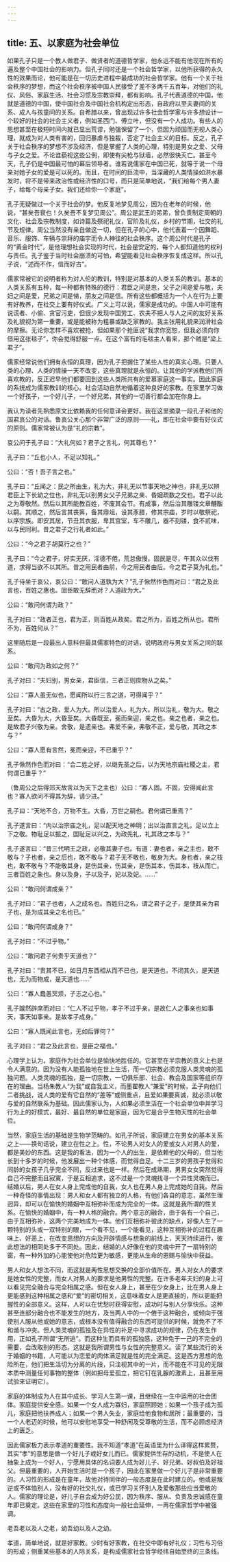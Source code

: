 ```yaml
---
---
---
```

title: 五、以家庭为社会单位
---




如果孔子只是一个教人做君子、做贤者的道德哲学家，他永远不能有他现在所有的遍及整个中国社会的影响力。但孔子同时还是一个社会哲学家，以他所获得的永久性的效果而论，他可能是在一切历史进程中最成功的社会哲学家。他有一个关于社会秩序的梦想，而这个社会秩序被中国人民接受了差不多两千五百年，对他们的礼仪、风俗、家庭生活、社会习惯及宗教崇拜，都有影响。孔子代表道德的中国，他就是道德的中国，使中国社会及中国社会机构定出形态，自政府以至夫妻间的关系、成人与孩童间的关系。自希腊以来，曾出现过许多社会哲学家与许多想设计一个较好的社会的社会主义者，例如圣西门、傅立叶，但没有一个人成功。有些人的思想甚至在极短时间内就已显出荒谬，勉强保留了一个，但因为顽固而无视人类心理，就成为对人类有害的，回归暴虐与独裁，否定了社会主义的目标。反之，孔子关于社会秩序的梦想不涉及经济，但是掌握了人类的心理，特别是男女之爱、父母与子女之爱。不论谁藐视这些公例，即使有尖枪与狱墙，必然很快灭亡。甚至今天，孔子仍是中国最可怕的幕后领导者。谁若说儒家在中国已死，就等于说一个母亲对她子女的爱是可以死的。而且，在时间的巨流中，当深藏的人类情操如洪水暴发时，将不是带来政治性或经济性的口号，而只是简单地说，“我们给每个男人妻子，给每个母亲子女。我们还给你一个家庭”。

孔子无疑做过一个关于社会的梦。他反复地梦见周公，因为在老年的时候，他说，“甚矣吾衰也！久矣吾不复梦见周公”。周公是武王的弟弟，曾负责制定周朝的文化、社会及宗教制度，如诗篇及祭祀礼仪，官阶及礼仪，乡村的节期，社交的礼节及规律。周公当然没有亲自做这一切，但在孔子的心中，他代表着一个因舞蹈、音乐、服饰、车辆与崇拜的庙宇而令人神往的社会秩序。这个周公时代是孔子的“黄金时代”，是他理想社会实现的时代，社会是安定的，每个人都知道他的权利与责任。孔子鉴于当时社会崩溃的可怕，希望能看见社会秩序恢复成这样。所以孔子说，“述而不作，信而好古”。

儒家常被它的说明者称为对人伦的教训，特别是对基本的人类关系的教训。基本的人类关系有五种，每一种都有特殊的德行：君臣之间是忠，父子之间是爱与敬，夫妇之间是爱，兄弟之间是悌，朋友之间是信。所有这些都概括为一个人在行为上要有好教养，在社交上要有好仪式。广义上可以说，儒家是成功的。中国人中可能有说谎者、小偷、贪官污吏，但很少发现中国劳工、农夫不把人与人之间的友好关系及礼貌视为第一重要，或是能被称为粗暴或缺乏家教的。我主张用礼貌来润滑社会的摩擦。无论你怎样不喜欢被抢，但如果那个抢匪说“我求你宽恕，但我必须向你借用这张毯子”，你会觉得舒服一点。在这个富有的毛毯主人看来，那个贼是“梁上君子”。

儒家经常说他们拥有永恒的真理，因为孔子把握住了某些人性的真实心理。只要人类的心理、人类的情操一天不改变，这些真理就是永恒的。让其他的学派教他们所喜欢教的，反正迟早他们都要回到这些人类所共有的爱慕家庭这一事实。因此家庭的系统成为儒家教训的核心。社会活动自然地循着这种良好的家教。在家里学习做一个好孩子，一个好儿子，一个好兄弟，其他的一切善行都会加在你身上。

我认为读者先熟悉原文比依赖我的任何意译会更好。我在这里摘录一段孔子和他的国君哀公的对话。鲁哀公关心那个非常广泛的原则——礼，即在社会中要有好仪式的原则。儒家常被认为是“礼的宗教”。

哀公问于孔子曰：“大礼何如？君子之言礼，何其尊也？”

孔子曰：“丘也小人，不足以知礼。”

公曰：“否！吾子言之也。”

孔子曰：“丘闻之：民之所由生，礼为大，非礼无以节事天地之神也，非礼无以辨君臣上下长幼之位也，非礼无以别男女父子兄弟之亲、昏姻疏数之交也。君子以此之为尊敬然。然后以其所能教百姓，不废其会节。有成事，然后治其雕镂文章黼黻以嗣。其顺之，然后言其丧筭，备其鼎俎，设其豕腊，修其宗庙，岁时以敬祭祀，以序宗族。即安其居，节丑其衣服，卑其宫室，车不雕几，器不刻镂，食不贰味，以与民同利。昔之君子之行礼者如此。”

公曰：“今之君子胡莫行之也？”

孔子曰：“今之君子，好实无厌，淫德不倦，荒怠傲慢。固民是尽，午其众以伐有道，求得当欲不以其所。昔之用民者由前，今之用民者由后。今之君子莫为礼也。”

孔子侍坐于哀公，哀公曰：“敢问人道孰为大？”孔子愀然作色而对曰：“君之及此言也，百姓之惠也。固臣敢无辞而对？人道政为大。”

公曰：“敢问何谓为政？”

孔子对曰：“政者正也，君为正，则百姓从政矣。君之所为，百姓之所从也。君所不为，百姓何从？”

这里随后是一段最出人意料但最具儒家特色的对话，说明政府与男女关系之间的联系。

公曰：“敢问为政如之何？”

孔子对曰：“夫妇别，男女亲，君臣信，三者正则庶物从之矣。”

公曰：“寡人虽无似也，愿闻所以行三言之道，可得闻乎？”

孔子对曰：“古之政，爱人为大。所以治爱人，礼为大。所以治礼，敬为大。敬之至矣。大昏为大，大昏至矣。大昏既至，冕而亲迎，亲之也。亲之也者，亲之也。是故君子兴敬为亲。舍敬，是遗亲也。弗爱不亲，弗敬不正，爱与敬，其政之本与？”

公曰：“寡人愿有言然，冕而亲迎，不已重乎？”

孔子愀然作色而对曰：“合二姓之好，以继先圣之后，以为天地宗庙社稷之主，君何谓已重乎？”

（鲁周公之后得郊天故言以为天下之主也）公曰：“寡人固。不固，安得闻此言也？寡人欲问不得其为辞，请少进。”

孔子曰：“天地不合，万物不生。大昏，万世之嗣也。君何谓已重焉？”

孔子遂言曰：“内以治宗庙之礼，足以配天地之神明；出以治直言之礼，足以立上下之敬。物耻足以振之，国耻足以兴之，为政先礼，礼其政之本与？”

孔子遂言曰：“昔三代明王之政，必敬其妻子也。有道：妻也者，亲之主也，敢不敬与？子也者，亲之后也，敢不敬与？君子无不敬也，敬身为大。身也者，亲之枝也，敢不敬与？不能敬其身，是伤其亲，伤其亲，是伤其本，伤其本，枝从而亡。三者百姓之象也。身以及身，子以及子，妃以及妃。……”

公曰：“敢问何谓成亲？”

孔子对曰：“君子也者，人之成名也。百姓归之名，谓之君子之子，是使其亲为君子也，是为成其亲之名也已。”

公曰：“敢问何谓成身？”

孔子对曰：“不过乎物。”

公曰：“敢问君子何贵乎天道也？”

孔子对曰：“贵其不已，如日月东西相从而不已也，是天道也，不闭其久，是天道也，无为而物成，是天道也……”

公曰：“寡人蠢愚冥烦，子志之心也。”

孔子蹴然辟席而对曰：“仁人不过乎物，孝子不过乎亲。是故仁人之事亲也如事天，事天如事亲。是故孝子成身。”

公曰：“寡人既闻此言也，无如后罪何？”

孔子对曰：“君之及此言也，是臣之福也。”

心理学上认为，家庭作为社会单位是愉快地胜任的。它甚至在半宗教的意义上也是令人满意的。因为没有人能孤独地在世上生活，而一切宗教必须克服人类灵魂的孤独问题。人类灵魂的孤独，是一切宗教，一切俱乐部、社会、教会及国家等组织存在的理由。当杨朱教人“为我”或自我主义，而墨翟教人“兼爱”的时候，孟子向他们二者挑战，说人类的爱有它自然的“差等”或侧重点，且爱如果要真诚，就必须以敬与爱的自然联系为基础。因此儒家认为，人如果必须生活在一个社会单位中并学习行为上的好模式，最好、最自然的单位是家庭，因为它是合乎生物天性的社会单位。

当然，家庭生活的基础是生物学范畴的。如孔子所说，家庭建立在男女的基本关系之上——换句话说，建立在性之上。性，不论男人对女人的爱或女人对男人的爱，都是美妙的东西。这是我的看法，因为一个人的出生，是依赖他的父母的，但当他长到十多岁的时候，他发展出一种个体感，而觉得自足。十二三岁的男孩子觉得和同龄的女孩子几乎完全不同，反过来也是一样。然后在成熟期，男男女女突然觉得自己不完整而且寂寞，于是互相追求，这不过是一个灵魂找寻一个异性灵魂而已。结婚以后，男人在女人身上完成他的自我，女人也在男人身上完成她的自我。然后一种奇怪的事情出现：男人和女人都有独立的人格，有他们各自的意志，虽然生理迥异，却可以在愉快的婚姻中互相弥补而成为完全的一体。这就是我所谓的性关系。在愉快的婚姻中，有一种人格的融合。两个意志的融合，由于各有一个自己，由于互相弥补，这两个完美地成为一体。他们互相弥补彼此的缺点，好像人生了一颗特别的头或一双特别的眼，一个看不见，一个能看见，这种互相弥补的过程在趣味上、好恶上，在改变思想的方向及开辟情感与想象的前线上，天天持续进行，彼此想法的相同处多于不同处。因此，结婚的人好像在他的灵魂中开了一扇特别的窗，有一种外加的心能使他对危险更为敏感，更能从生命的恩赐与愉快中获益。

男人和女人想法不同，而这就是两性思想交换的全部价值所在。男人对女人的要求是她女性的完整，而女人对男人的要求是他男性的完整。在许多老年夫妇的身上可以看见完全融合与完全相属之感。但在女人身上，甚至在少女身上，比在男人身上更能感到这种相属之感和“爱”的密切相关，这意味着女人是更直接的，所以更能把握性的全部意义。这样，人可以在忧愁时获得安慰，成功时与别人分享快乐。这种甚至连部分融合也不能发生的地方，及当两人中的一个倦于这种融合，或倾向于强使别人服从他或她的意志，或根本没有值得融合的东西可提供的时候，就免不了不和谐与冲突。但人类灵魂的孤独及在异性的补足中寻求成功的规律，仍在发生作用，正如孔子所谓“无所逃”。而这种生而具有的孤独感，这种免于一己的不完全的需要，会改取别的形态。这就是我所谓男性与女性的完整意义。读了某些流行的关于婚姻的书籍，人可能以为恋爱的肉体满足就是性的完全满足。这是西方思想的危险所在，他们把生活切为分离的片段，只注视其中的一片，而不能在不可见的无限本质中测量任何事物的整体（例如把母爱孤立，把它钉在乳腺的激素上，且甚至用试验来证明它）。

家庭的体制成为人在其中成长、学习人生第一课，且继续在一生中运用的社会团体。家庭提供安全感。如果一个女人成为寡妇，家庭照顾她；如果一个孩子成为孤儿，家庭把他扶养成人；如果一个男人失业，家庭给他食物和居所；最重要的，当一个人老迈的时候，他可以安慰地享受一种舒闲及受尊敬的生活，而不必顾虑经济上的匮乏。

因此儒家极力表示孝道的重要性。我不知道“孝道”在英语里为什么译得这样累赘，其实“孝”的意思是做一个好儿子或好女儿而已。儒家提供生存的动机，不是使人在抽象上成为一个好人，宁愿用具体的名词要人成为好儿子、好兄弟、好叔伯及好祖父。但最重要的，人开始生活时是一个孩子，因此在家里做一个好儿子是非常重要的。人习性的形成是在童年，故他对待同伴的一般态度是在此时建立的。他或是叛逆或不体恤别人，没有好的社交礼仪，或已学习关怀别人及爱敬那些应当爱敬的人。儒家的理论是，好儿子自会成为好公民，因为秩序、服从、负责及忠诚感在童年即已奠定。这些在家里的习性和态度向一般社会延伸，一再在儒家哲学中被强调。

老吾老以及人之老，幼吾幼以及人之幼。

孝道，简单地说，就是好家教。少时有好家教，在社交中即有好礼仪；习性与习俗的形成；侧重某些基本的人际关系，是构成儒家社会哲学经纬自始至终的三条线。